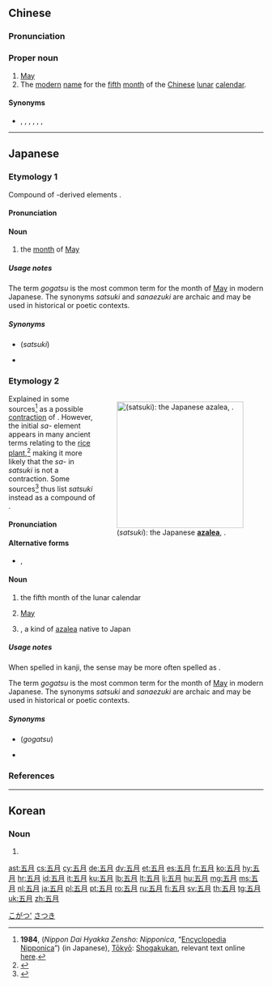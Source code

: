 ==Chinese==
{{zh-forms}}

===Pronunciation===
{{zh-pron
|m=Wǔyuè
|c=ng5 jyut6
|h=pfs=ńg-ngie̍t
|cat=pn
}}

===Proper noun===
{{zh-proper noun}}

# [[May]]
# The [[modern]] [[name]] for the [[fifth]] [[month]] of the [[Chinese]] [[lunar]] [[calendar]].

====Synonyms====
* {{sense|lunar month}} {{zh-l|榴月}}, {{zh-l|蒲月}}, {{zh-l|仲夏}}, {{zh-l|飄香}}, {{zh-l|皋月}}, {{zh-l|鬱月}}{{attention|zh|or is it 郁月?}}, {{zh-l|午}}

{{zh-cat|Months}}

----

==Japanese==

===Etymology 1===
<div style="float:right;">
{{wikipedia|lang=ja|5月|五月 (the month)}}
{{wikipedia|May}}
</div>
{{ja-kanjitab|ご|がつ|yomi=on}}
Compound of {{etyl|ltc|-}}-derived elements {{compound|lang=ja|sort=こがつ'|五|tr1=go|t1=five, fifth|月|tr2=gatsu|t2=month}}.

====Pronunciation====
{{ja-pron|yomi=goon|ごがつ|acc=1|acc_ref=NHK,DJR,SMK5}}

====Noun====
{{ja-noun|ごがつ|hhira=ごぐわつ}}

# the [[month]] of [[May]]

=====Usage notes=====
The term ''gogatsu'' is the most common term for the month of [[May]] in modern Japanese.  The synonyms ''satsuki'' and ''sanaezuki'' are archaic and may be used in historical or poetic contexts.

=====Synonyms=====
* {{lang|ja|五月}} (''satsuki'') {{qualifier|see below}}
* {{m|ja|早苗月|tr=sanaezuki}}

===Etymology 2===
<div style="float:right;">
{{wikipedia|lang=ja|サツキ|サツキ (the plant)}}
{{wikipedia|Rhododendron indicum}}
[[File:Rhododendron_indicum1.jpg|thumb|250px|{{lang|ja|五月}} (''satsuki''): the Japanese '''[[azalea]]''', '''{{taxlink|Rhododendron indicum|species|noshow=1}}'''.]]
</div>
{{ja-kanjitab|yomi=irr|さ|つき}}
Explained in some sources<ref name="Nipponica">'''1984''', {{lang|ja|[[w:日本大百科全書|日本大百科全書：ニッポニカ]]}} (''Nippon Dai Hyakka Zensho: Nipponica'', “[[w:Encyclopedia Nipponica|Encyclopedia Nipponica]]”) (in Japanese), [[w:Tokyo|Tōkyō]]: [[w:Shogakukan|Shogakukan]], relevant text online [https://kotobank.jp/word/%E4%BA%94%E6%9C%88-498690#E6.97.A5.E6.9C.AC.E5.A4.A7.E7.99.BE.E7.A7.91.E5.85.A8.E6.9B.B8.28.E3.83.8B.E3.83.83.E3.83.9D.E3.83.8B.E3.82.AB.29 here].</ref> as a possible [[contraction]] of {{m|ja|早苗月|tr=sanaezuki|pos=another old name for the month of May}}.  However, the initial ''sa-'' element appears in many ancient terms relating to the [[rice]] [[plant]],<ref name="KDJ">{{R:Kokugo Dai Jiten}}</ref> making it more likely that the ''sa-'' in ''satsuki'' is not a contraction.  Some sources<ref name="KDJ">{{R:Kokugo Dai Jiten}}</ref> thus list ''satsuki'' instead as a compound of {{compound|lang=ja|sort=さつき|さ|tr1=sa|pos1=ancient word relating to rice, here referring to the planting season|月|tr2=tsuki|t2=moon; month}}.

====Pronunciation====
{{ja-pron|yomi=irr|さつき|acc=0|acc_ref=DJR,NHK,SMK5|dev=2}}

====Alternative forms====
* {{ja-l|皐月}}, {{qualifier|very rare}} {{ja-l|早月}}

====Noun====
{{ja-noun|さつき|サツキ}}

# {{lb|ja|sort=さつき|archaic}} the fifth month of the lunar calendar
# {{lb|ja|sort=さつき|poetic}} [[May]]
# {{lb|ja|sort=さつき|botany}} {{taxlink|Rhododendron indicum|species|noshow=1|ver=161017}}, a kind of [[azalea]] native to Japan {{qualifier|so named because it usually [[bloom]]s in [[May]]}}

=====Usage notes=====
{{U:ja:biology|サツキ}}  When spelled in kanji, the {{m|en|azalea}} sense may be more often spelled as {{m|ja|皐月}}.

The term ''gogatsu'' is the most common term for the month of [[May]] in modern Japanese.  The synonyms ''satsuki'' and ''sanaezuki'' are archaic and may be used in historical or poetic contexts.

=====Synonyms=====
{{sense|May}}
* {{lang|ja|五月}} (''gogatsu'') {{qualifier|see above}}
{{sense|fifth lunar month}}
* {{m|ja|早苗月|tr=sanaezuki}}

===References===
<references/>

[[Category:ja:Months|こがつ']]
[[Category:ja:Traditional months|さつき]]

----

==Korean==
{{ko-hanjatab|五|月}}

===Noun===
{{ko-noun|hj|rv=owol|hangeul=오월}}

# {{hanja form of|오월|the fifth month}}

[[ast:五月]]
[[cs:五月]]
[[cy:五月]]
[[de:五月]]
[[dv:五月]]
[[et:五月]]
[[es:五月]]
[[fr:五月]]
[[ko:五月]]
[[hy:五月]]
[[hr:五月]]
[[id:五月]]
[[it:五月]]
[[ku:五月]]
[[lb:五月]]
[[lt:五月]]
[[li:五月]]
[[hu:五月]]
[[mg:五月]]
[[ms:五月]]
[[nl:五月]]
[[ja:五月]]
[[pl:五月]]
[[pt:五月]]
[[ro:五月]]
[[ru:五月]]
[[fi:五月]]
[[sv:五月]]
[[th:五月]]
[[tg:五月]]
[[uk:五月]]
[[zh:五月]]